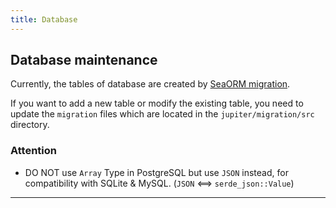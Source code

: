 ```yaml
---
title: Database
---
```


## Database maintenance
Currently, the tables of database are created by [SeaORM migration](https://www.sea-ql.org/SeaORM/docs/migration/setting-up-migration). 

If you want to add a new table or modify the existing table, you need to update the `migration` files which are located in the `jupiter/migration/src` directory.

### Attention
- DO NOT use `Array` Type in PostgreSQL but use `JSON` instead, for compatibility with SQLite & MySQL. (`JSON` &lt;==&gt; `serde_json::Value`)

---


<Outlet path="development" />
